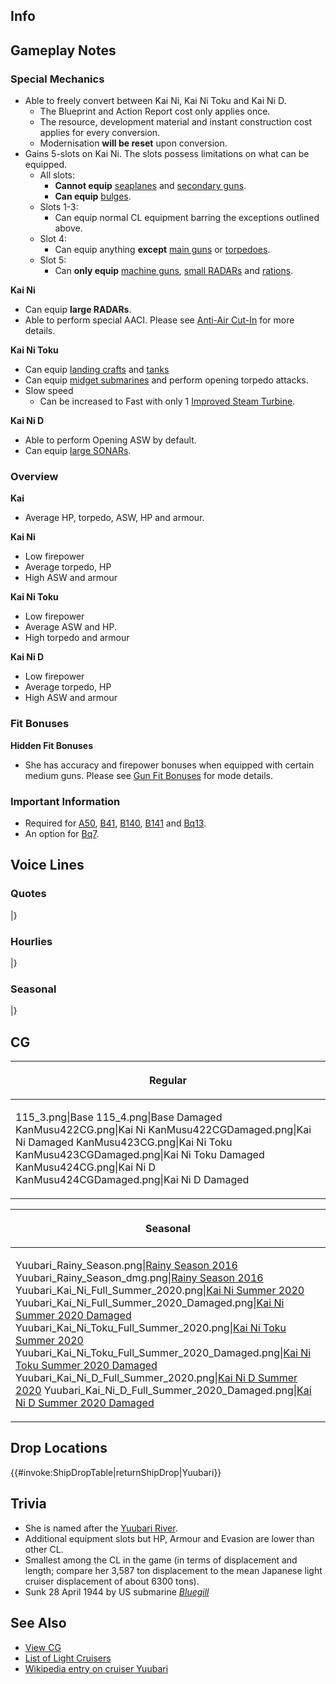 ==Info==
{{KanmusuInfo|ID=111}}
{{KanmusuInfo|ID=111a}}
{{KanmusuInfo|ID=422}}
{{KanmusuInfo|ID=423}}
{{KanmusuInfo|ID=424}}

==Gameplay Notes==
===Special Mechanics===
* Able to freely convert between Kai Ni, Kai Ni Toku and Kai Ni D.
** The Blueprint and Action Report cost only applies once.
** The resource, development material {{DM}} and instant construction {{IC}} cost applies for every conversion.
** Modernisation '''will be reset''' upon conversion.
* Gains 5-slots on Kai Ni. The slots possess limitations on what can be equipped.
** All slots:
*** '''Cannot equip''' [[:Category:Seaplanes|seaplanes]] and [[:Category:Secondary_Gun|secondary guns]].
*** '''Can equip''' [[:Category:Armor|bulges]].
** Slots 1-3:
*** Can equip normal CL equipment barring the exceptions outlined above.
** Slot 4:
*** Can equip anything '''except''' [[:Category:Medium_Main_Gun|main guns]] or [[:Category:Torpedoes|torpedoes]].
** Slot 5: 
*** Can '''only equip''' [[:Category:Anti-Air_Gun|machine guns]], [[:Category:RADAR|small RADARs]] and [[:Category:Ration|rations]].

'''Kai Ni'''
* Can equip '''large RADARs'''.
* Able to perform special AACI. Please see [[Anti-Air Cut-In]] for more details.

'''Kai Ni Toku'''
* Can equip [[:Category:Landing_Craft|landing crafts]] and [[:Category:Amphibious_Tank|tanks]]
* Can equip [[:Category:Midget_Submarine|midget submarines]] and perform opening torpedo attacks.
* Slow speed
** Can be increased to Fast with only 1 [[Improved Steam Turbine]].

'''Kai Ni D'''
* Able to perform Opening ASW by default.
* Can equip [[:Category:Large SONAR|large SONARs]].

===Overview===
'''Kai'''
* Average HP, torpedo, ASW, HP and armour.

'''Kai Ni'''
* Low firepower
* Average torpedo, HP
* High ASW and armour

'''Kai Ni Toku'''
* Low firepower
* Average ASW and HP.
* High torpedo and armour

'''Kai Ni D'''
* Low firepower
* Average torpedo, HP
* High ASW and armour

===Fit Bonuses===
{{:{{BASEPAGENAME}}/Equipment Bonuses}}
{{clear}}

'''Hidden Fit Bonuses'''
* She has accuracy and firepower bonuses when equipped with certain medium guns. Please see [[Gun Fit Bonuses]] for mode details.

===Important Information===
* Required for [[Quests#A50|A50]], [[Quests#B41|B41]], [[Quests#B140|B140]], [[Quests#B141|B141]] and [[Quests#Bq13|Bq13]].
* An option for [[Quests#Bq7|Bq7]].

==Voice Lines==
===Quotes===
{{ShipquoteHeader}}
{{ShipquoteKai
|scenario = Introduction
|origin = はーい！おまたせ。兵装実験軽巡、夕張、到着いたしました！
|translation = Hey! Thanks for waiting. The test-bed light cruiser, Yuubari, has arrived!
|audio = Yuubari-Introduction.ogg
}}
{{ShipquoteKai
|scenario = Introduction
|kai2= yes
|origin = は-ーい！提督、待ってました。軽巡夕張、今日も艦隊でスタンバってます。
|translation = Heeey! Thanks for waiting. Light Cruiser Yuubari, on standby today too!
|audio = Yuubari Kai Ni Introduction.mp3
}}
{{ShipquoteKai
|scenario = Introduction
|kai3= yes
|origin = はーい！提督、おまたせ。フル改装の軽巡、夕張、何でも言ってね！
|translation = Heeey! Admiral, thanks for waiting. The fully remodelled Yuubari is at your service!
|audio = Yuubari Kai Ni Toku Introduction.mp3
}}
{{ShipquoteKai
|scenario = Library
|origin = コンパクトボディに充実の重武装を施した実験艦的存在の軽巡、夕張です。
私の残したデータが、様々な重武装最新鋭艦開発の元になったんだから！
機関室に一発？何いってんの？ほんと…失礼しちゃうわ。
|translation = I'm an experimental light cruiser with a compact body that is armed to the teeth, Yuubari.<ref>She was commissioned as an experiment to pioneer new designs and technologies to cram the combat potential of the 5,000 ton light cruisers into half the displacement.</ref>
The data that I provided became the source of developments for many state of the art heavily armed ships.<ref>Referring to how her design influenced future heavy cruisers of the IJN.</ref>
An explosion in the engine room? What are you talking about? Really... How rude.<ref>She was hit in the engine room and sunk by the [https://en.wikipedia.org/wiki/USS_Bluegill_(SS-242) USS Bluegill].</ref>
|audio = Yuubari-Library.ogg
}}
{{ShipquoteKai
|scenario = Secretary 1
|origin = 提督！おはようございます！
|translation = Admiral! Good morning!
|audio = Yuubari-Secretary_2.ogg
}}
{{ShipquoteKai
|scenario = Secretary 2
|origin = 何でしょう？試し撃ち、ご所望ですか？
|translation = What is it? Do you want to do a test fire?
|audio = Yuubari-Secretary_1.ogg
}}
{{ShipquoteKai
|scenario = Secretary 2
|kai2=yes
|origin = ワンオフの魅力、十分感じてね。
|translation = Just take in all of my one-of-a-kind charm.
|audio = Yuubari Kai Ni Secretary 2.mp3
}}
{{ShipquoteKai
|scenario = Secretary 3
|origin = あぁ、提督もやっぱりそう思います？ここに兵装まだ載りそうよね…うん…
|translation = Ah, you think so too, Admiral? There's still enough space to fit weapons here huh... Yup...
|audio = Yuubari-Secretary_3.ogg
}}
{{ShipquoteKai
|scenario = Secretary Idle
|origin = 平賀さんの才能ってほんと素敵よね…って…あ、あれ？提督、居たの？
|translation = Hiraga-san's abilities are really fantastic huh... Ah... H-huh? You were there, Admiral?<ref>[https://en.wikipedia.org/wiki/Yuzuru_Hiraga Hiraga Yuzuru] was Japan's leading naval architect at the time and one of the minds behind Yuubari's design.</ref>
|audio = Yuubari-Idle.ogg
}}
{{ShipquoteKai
|scenario = Secretary Idle
|kai2= yes
|origin = 由～良、そろそろ観念しなさいよ。みんな待ってるんだから。えぇ？私？あぁー、そうね。
|translation = Yura, just deal with it. Everyone is waiting. Eh? Me? Aaah, right.
|audio = Yuubari Kai Ni Idle.mp3
}}
{{ShipquoteKai
|scenario = Secretary (Married)
|origin = 任せておいて。ねっ？提督。
|translation = Leave it to me. Right? Admiral.
|audio = Yuubari-Wedding_Line.ogg
}}
{{ShipquoteKai
|scenario = Wedding
|origin = 私、兵装フェチとかって思われてるかもだけど…少し、違うのよね。提督にとって、少しでも良いデータをたくさん残したいの…ほんとよ！ほんとなんだから…
|translation = I know everyone thinks that I have a weapon fetish but... That's not quite it you know. I wanted to do my part to provide you with lots of good data, Admiral... It's true! It's true you know...
|audio = Yuubari-Wedding.ogg
}}
{{ShipquoteKai
|scenario = Player's Score
|origin = 情報？提督、見せて見せて！
|translation = Intelligence? Show it to me, Admiral!
|audio = Yuubari-Looking_At_Scores.ogg
}}
{{ShipquoteKai
|scenario = Joining the Fleet
|origin = 出撃よ！ってやだ、私が一番遅いって…お、置いてかないでよぉ！
|translation = I'm sortieing! Oh no, I'm the slowest... D-don't leave me behind~!<ref>Although designed for 35kts, after she was launched she could only do slightly over 34kts due to design flaws. This made her slower than the other light cruisers and destroyers in the fleet.</ref>
|audio = Yuubari-Joining_A_Fleet.ogg
}}
{{ShipquoteKai
|scenario = Equipment 1
|origin = どんどん載せて。いい気持ち。
|translation = Keep piling them on. This feels great.
|audio = Yuubari-Equipment_1.ogg
}}
{{ShipquoteKai
|scenario = Equipment 1
|kai2=yes
|origin = 兵装はバランスも大事。でしょう？
|translation = The balance of equipment is important too. Don't you think so?
|audio = Yuubari Kai Ni Equipment 1.mp3
}}
{{ShipquoteKai
|scenario = Equipment 1
|kai4=yes
|origin = 潜水艦か？うん、対潜装備、大事かも。
|translation = Submarines? Yeah, ASW equipment will probably be important.
|audio = Yuubari Kai Ni D Equipment 1.mp3
}}
{{ShipquoteKai
|scenario = Equipment 2
|origin = この装備、早く試してみましょう！
|translation = I want to try this equipment out as soon as possible!
|audio = Yuubari-Equipment_2.ogg
}}
{{ShipquoteKai
|scenario = Equipment 2
|kai2=yes
|origin = 新装備は、私がきーっちりチェックするからね。えぇ？小さいのに積みすぎ？いいの、いいの。
|translation = I've checked all my new equipment properly. Eh? I'm overloaded? Nah, it's all good.
|audio = Yuubari Kai Ni Equipment 2.mp3
}}
{{ShipquoteKai
|scenario = Equipment 3
|origin = データもバッチリね！
|translation = The data is perfect!
|audio = Yuubari-Equipment_3.ogg
}}
{{ShipquoteKai
|scenario = Supply
|origin = よ～し！これで戦えちゃいます！
|translation = Alright~! I can fight with this!
|audio = Yuubari-Supply.ogg
}}
{{ShipquoteKai
|scenario = Supply
|kai2=yes
|origin = ふあぁ、天ぷらそばって美味しい。
|translation = Whew, tempura soba is delicious.
|audio = Yuubari Kai Ni Supply.mp3
}}
{{ShipquoteKai
|scenario = Docking (Minor Damage)
|origin = 結構兵装はデリケートなの。丁寧にね。
|translation = The equipment is pretty delicate so please be careful.
|audio = Yuubari-Docking_Minor.ogg
}}
{{ShipquoteKai
|scenario = Docking (Major Damage)
|origin = あぁ～もう～っ。ちょっと、長いお風呂にはいるね。
|translation = Aaaah jeeez~. I'll need to take a pretty long bath.
|audio = Yuubari-Docking_Major.ogg
}}
{{ShipquoteKai
|scenario = Construction
|origin = うん。新しい艦が就役できたみたい。
|translation = Yup. Looks like a new ship has been commissioned.
|audio = Yuubari-Construction.ogg
}}
{{ShipquoteKai
|scenario = Returning from Sortie
|origin = 作戦終了。艦隊が帰投しました。
|translation = Operation over. The fleet has returned to port.
|audio = Yuubari-Returning_From_Sortie.ogg
}}
{{ShipquoteKai
|scenario = Starting a Sortie
|origin = 軽巡夕張、出撃！ちょっ…まっ…ちょっ、ちょっと待って～！
|translation = Light cruiser Yuubari, sortieing! Wai... up... Wa-wait up!
|audio = Yuubari-Starting_A_Sortie.ogg
}}
{{ShipquoteKai
|scenario = Starting a Battle
|origin = さぁ！色々試してみても、いいかしら？
|translation = Now! Can I try out lots of things?
|audio = Yuubari-Battle_Start.ogg
}}
{{ShipquoteKai
|scenario = Attack
|origin = どう？この攻撃は！
|translation = How's that? That attack!
|audio = Yuubari-Attack.ogg
}}
{{ShipquoteKai
|scenario = Night Battle Attack
|origin = ふぅ、後で感想聞かせてね？
|translation = Whew, let me know what you think later, alright?
|audio = Yuubari-Night_Attack.ogg
}}
{{ShipquoteKai
|scenario = Night Battle Attack
|kai2=yes
|origin = 後で感想、たっぷり聞かせてね？
|translation = Let me know what you think later, alright?
|audio = Yuubari Kai Ni Night Attack.mp3
}}
{{ShipquoteKai
|scenario = Night Battle
|origin = 夜は…また別の顔なんだから！
|translation = I still... have another face to show at night!<ref>Meaning she acts differently at night.</ref>
|audio = Yuubari-Night_Battle.ogg
}}
{{ShipquoteKai
|scenario = MVP
|origin = 新鋭艦に使う兵装は、私がきっちりチェックするからね！えっ？足が遅いって…？しょ、しょうがないじゃない！装備が重いんだもん！
|translation = I have to properly check all the weapons being used by the new ships! Eh? I'm slow...? I-I can't help it! My equipments are heavy! 
|audio = Yuubari-MVP.ogg
}}
{{ShipquoteKai
|scenario = Minor Damage 1
|origin = きゃあ、やめてったら！
|translation = Kyah, stop that!
|audio = Yuubari-Minor_Damage_1.ogg
}}
{{ShipquoteKai
|scenario = Minor Damage 2
|origin = この装備、まだ試してないのに！
|translation = I haven't even tried that weapon yet!
|audio = Yuubari-Minor_Damage_2.ogg
}}
{{ShipquoteKai
|scenario = Major Damage
|origin = ～っ。やっぱ、ちょっといろいろ積みすぎたのかなぁ‥。
|translation = Tch. I guess I loaded up too much huh...
|audio = Yuubari-Major_Damage.ogg
}}
{{ShipquoteKai
|scenario = Sunk
|origin = いい、データ…とれたよね…五月雨ちゃんっ、もういいから…この結果だけでも、もっていって…ね…
|translation = I got some... nice data huh... Samidare-chan, it's fine now... Just take these results... alright...<ref>Samidare attempted to tow Yuubari after she was torpedoed but failed.</ref>
|audio = Yuubari-Sunk.ogg
}}
|} <references/>

{{clear}}

===Hourlies===
{{ShipquoteHeader | type = hourly}}
{{ShipquoteKai
|scenario = 00:00 
|origin = 深夜0時よ。あっ、録画確認しないと。
|translation = It's 12am. Ah, I need to check the recording.<ref>She's recording late night anime.</ref>
|audio = Yuubari-00.ogg
}}
{{ShipquoteKai
|scenario = 01:00 
|origin = 1時かぁ‥。っ！私、深夜アニメとか楽しみにしてませんから！
|translation = 1 o'clock huh... Ah! I'm not looking forward to late night anime at all!
|audio = Yuubari-01.ogg
}}
{{ShipquoteKai
|scenario = 02:00 
|origin = もう2時ね。提督、お休みください。
|translation = Already 2 o'clock huh. Please go rest, Admiral.
|audio = Yuubari-02.ogg
}}
{{ShipquoteKai
|scenario = 03:00 
|origin = 3時です。提督寝た？もう寝た？
|translation = It's 3 o'clock. Are you asleep, Admiral? Going to sleep?
|audio = Yuubari-03.ogg
}}
{{ShipquoteKai
|scenario = 04:00 
|origin = 4時･･。提督話しかけないで、私寝てるんですからぁ
|translation = 4 o'clock... Can you stop talking, Admiral. I want to sleep.
|audio = Yuubari-04.ogg
}}
{{ShipquoteKai
|scenario = 05:00 
|origin = 明るい‥。5時･･もう朝ですか‥
|translation = It's bright... 5 o'clock... Already morning huh...
|audio = Yuubari-05.ogg
}}
{{ShipquoteKai
|scenario = 06:00 
|origin = 6時です。提督シャキッとしてください。
|translation = It's 6 o'clock. Please look sharp, Admiral.
|audio = Yuubari-06.ogg
}}
{{ShipquoteKai
|scenario = 07:00 
|origin = 朝7時です。提督二度寝しちゃダーメェー！
|translation = It's 7am. Don't go back to sleep, Admiral!
|audio = Yuubari-07.ogg
}}
{{ShipquoteKai
|scenario = 08:00 
|origin = 8時です。さぁ朝のデータ録りますよ。
|translation = It's 8 o'clock. Now, let's go collect the morning's data.
|audio = Yuubari-08.ogg
}}
{{ShipquoteKai
|scenario = 09:00 
|origin = 9時になりました。良い一日にしましょうね。
|translation = It's now 9 o'clock. Let's have a good day.
|audio = Yuubari-09.ogg
}}
{{ShipquoteKai
|scenario = 10:00 
|origin = 10時です。どう？順調ですか？
|translation = It's 10 o'clock. Well? Is it going well?
|audio = Yuubari-10.ogg
}}
{{ShipquoteKai
|scenario = 11:00 
|origin = 11時です。今日のお昼はお蕎麦、とか？
|translation = It's 11 o'clock. How does soba for lunch sound?<ref>The Yuubari region is famous for curry soba.</ref>
|audio = Yuubari-11.ogg
}}
{{ShipquoteKai
|scenario = 12:00 
|origin = 12時になりました。今日はおいしいものを食べたいなぁ、天ぷら蕎麦とか！
|translation = It's now 12 o'clock. I want to eat delicious things today, like tempura soba! 
|audio = Yuubari-12.ogg
}}
{{ShipquoteKai
|scenario = 13:00 
|origin = 午後1時です。食べたら眠くなっちゃう、自然の摂理です。
|translation = It's 1pm. I get sleepy after eating, it's just my nature.
|audio = Yuubari-13.ogg
}}
{{ShipquoteKai
|scenario = 14:00 
|origin = 午後2時。午後も頑張りましょう。
|translation = 2pm. Let's do our best in the afternoon.
|audio = Yuubari-14.ogg
}}
{{ShipquoteKai
|scenario = 15:00 
|origin = 午後3時です。甘いものが欲しくなりました。
|translation = It's 3pm. I feel like eating sweets.
|audio = Yuubari-15.ogg
}}
{{ShipquoteKai
|scenario = 16:00 
|origin = 午後4時になりました。現在の提督の戦績が気になりますね。
|translation = It's now 4pm. I'm interested in your current military record, Admiral.<ref>Your current rank on the leadeboard in game.</ref>
|audio = Yuubari-16.ogg
}}
{{ShipquoteKai
|scenario = 17:00 
|origin = 暮れ泥んできましたね。午後5時です。
|translation = The night is closing in... It's 5pm.
|audio = Yuubari-17.ogg
}}
{{ShipquoteKai
|scenario = 18:00 
|origin = 午後6時です。ご飯の支度しないと、間宮とか近くにいないのかしらぁ‥。
|translation = It's 6pm. Dinner preparations haven't been done. I wonder if Mamiya's is nearby.
|audio = Yuubari-18.ogg
}}
{{ShipquoteKai
|scenario = 19:00 
|origin = 午後7時です、提督。さ、夜ご飯にしましょう、銀蝿とかしちゃだめですよ
|translation = It's 7pm, Admiral. Come on, let's have dinner. You're not allowed to steal food.<ref>'Ginpae' is a naval slang term for stealing food from the mess.</ref>
|audio = Yuubari-19.ogg
}}
{{ShipquoteKai
|scenario = 20:00 
|origin = 午後8時です。どう？美味しかった？
|translation = It's 8pm. Well? Was it delicious?
|audio = Yuubari-20.ogg
}}
{{ShipquoteKai
|scenario = 21:00 
|origin = 午後9時。提督の好きなメニューのデータはぜぇーんぶ揃ってます。
|translation = 9pm. I've put together all this data on your favourite foods, Admiral.
|audio = Yuubari-21.ogg
}}
{{ShipquoteKai
|scenario = 22:00 
|origin = 午後10時です。あぁ～もう～っ、5500トン級が一隻ホントうるさいですね。文句言ってきましょうか。
|translation = It's 10pm. Ah~ jeez~. That one 5,500 tonner is really noisy. I should go tell her off.
|audio = Yuubari-22.ogg
}}
{{ShipquoteKai
|scenario = 23:00 
|origin = 午後11時です。まだ頑張るんですね。じゃぁ、今晩もお付き合いします。
|translation = It's 11pm. You're still working hard I see. Well then, I'll stick it out with you tonight.
|audio = Yuubari-23.ogg
}}
|} <references/>

{{clear}}

===Seasonal===
{{SeasonalHeaderOld}}
{{SeasonalQuote
|scenario = [[Seasonal/White_Day_2015|White Day 2015]]
|origin = っえ、提督、これを私に？　ありがとう！　早速、開けて食べてしまってもいいかしら？
|translation =	Eh, is this for me, Admiral? Thank you! Can I open it and eat it now?
|audio = Yuubari_WhiteDay.ogg
|notes = 
}}
{{SeasonalQuote
|scenario = [[Seasonal/Second_Anniversary|2nd Anniversary]]
|origin =おめでとう！提督と私達！今日は特別な記念日ね。後で感想、たっぷり聞かせてね！
|translation =	Congratulations! To Admiral and us! Today is a special anniversary. Let me know what you think later!
|audio = 111_Yuubari_2ndAnniv.mp3
|notes = 
}}
{{SeasonalQuote
|scenario = [[Seasonal/Early_Summer_Season_Update|Early Summer 2015]]
|origin = ふあ～、少し暑くなってきたわねえ。今年も夏が来るのかぁ、はっやいな～
|translation =	Whoa, it’s gotten quite hot. Summer is here again, that was fast~
|audio = Yuubari_Early_Summer_HQ.ogg
|notes =
}}
{{SeasonalQuote
|scenario = [[Seasonal/Mid_Summer_Season_Update|Midsummer 2015]]
|origin = う～、夏は、暑いですね…。提督! 折角ですから、ここは夏っぽい兵装で行きたいかな?
|translation =	Urgh, summer is hot… Admiral! Since it’s summer, can I wear some equipment fit for summer?
|audio = Yuubari_Mid_Summer.ogg
|notes =
}}
{{SeasonalQuote
|scenario = [[Seasonal/Early_Autumn_2015_Seasonal_Update|Early Autumn 2015]]
|origin = 食欲の秋ですね、提督。いろいろ食べ物が美味しい季節ですよね～。目移りしちゃう。じゅる。
|translation =	Autumn is for eating right, Admiral? It’s a delicious season with so many things to eat. I can’t decide. *drool*
|audio = Yuubari_Early_Autumn2015.ogg
|notes =
}}
{{SeasonalQuote
|scenario = [[Seasonal/Christmas_2015|Christmas 2015]]
|origin = メリークリスマス、提督！提督、これ私からのプレゼント！えぇ？提督も？
|translation =	Merry Christmas, Admiral! Here’s a present from me, Admiral! Eh? This is for me?
|audio = Yuubari_Christmas_2015_sec1.ogg
|notes =
}}
{{SeasonalQuote
|scenario = [[Seasonal/New_Year_2016|New Year 2016]]
|origin = 提督、新年あけましておめでとう！今年も夕張と一緒にね？あぁ、おいでがないてね？
|translation =	Happy New Year, Admiral! You’ll be with me this year too right? Ah, you can’t leave me alright?
|audio = Yuubari_New_Years_Day_2016.ogg
|notes = 
}}
{{SeasonalQuote
|scenario = [[Seasonal/Setsubun_2016|Setsubun 2016]]
|origin = 節分かぁ…豆まきって、不思議な伝統よね。あぁ、私？私は好きよ、豆まき。ええいっ！
|translation =	It’s Setsubun… Throwing beans is such a strange tradition. Ah, me? I like throwing beans. Eeiii!
|audio = Yuubari_Setsubun_2016_Sec1.ogg
|notes = 
}}
{{SeasonalQuote
|scenario = [[Seasonal/Valentine%27s_Day_2016|Valentine’s Day 2016]]
|origin = はい、夕張からのチョコレート！ちゃぁんと果汁が入ってるんだから！本当よ！
|translation =	Here, some chocolates from me! I made sure to add fruit juice to it! Really!
|audio = Yuubari_Valentine_Sec1.ogg
|notes = 
}}
{{SeasonalQuote
|scenario = [[Seasonal/Rainy_Season_2016|Rainy Season 2016]]
|origin = うわぁ～、梅雨の季節って機械が錆びやすいから、少し嫌かも。でも、頑張ろっと！
|translation =	Whoa, I don’t really like how the rainy season makes it easier for my machinery to rust. But, I’ll work hard!
|audio = Yuubari_Rainy_Season_2016_Sec1.mp3
|notes = 
}}
{{SeasonalQuote
|scenario = [[Seasonal/Saury_2016|Saury Festival 2016]]
|origin = さぁ、来た！秋刀魚漁の季節！よーし、頑張ろう！明石、秋刀魚漁用のいい装備、がっつり持ってきて？よーし！
|translation =	It’s finally here! The saury fishing season! Alright, let’s work hard! Can you bring me some good saury fishing equipment, Akashi? Alright!
|audio = Yuubari_Sec1_Saury_2016.mp3
|notes = Secretary 1
}}
{{SeasonalQuote
|scenario = [[Seasonal/Saury_2016|Saury Festival 2016]]
|origin = 秋刀魚漁用装備…あれは…よし、これも…よし。よーし、満載！ここは私が頑張るところ。今年もやるわ！夕張、出撃します！
|translation =	The saury fishing equipment… This is… all good, that one is… all good. Alright, I’m all set! This is where I’ll work hard. Let’s go fishing again this year! Yuubari, sortieing!
|audio = Yuubari_Sec2_Saury_2016.mp3
|notes = Secretary 2
}}
{{SeasonalQuote
|scenario = [[Seasonal/Coming_of_Spring_2017|Spring 2017]]
|origin = はーい！三水戦集合ぉ。 桜の下でお花見しちゃおう！あぁ、川内さんもどぞどぞ。あぁ、由良！四水戦も一緒しない？
|translation =	Alriiiight! DesRon3 assemble. Let’s go cherry blossom viewing under the cherry blossoms! Ah, you’re welcome too, Sendai. Ah, Yura! Does DesRon4 want to come too?
|audio = Yuubari_Spring_2017_Sec1.mp3
|notes = 
}}
{{SeasonalQuote
|scenario = [[Seasonal/Fourth_Anniversary|4th Anniversary]]
|origin = 提督、提督！四周年ですって。本当、私達頑張りましたね。夕張も、嬉しいです！
|translation =	Admiral, Admiral! It’s the 4th Anniversary. We really worked hard. I’m having fun too!
|audio = Yuubari_4th_Anniversary_Sec1_2017.mp3
|notes = 
}}
{{SeasonalQuote
|scenario = [[Seasonal/Autumn_2017|Autumn 2017]]
|origin = じゃあ、一緒に秋祭り…行かない？提督と行きたいなって思ってて…だめかな？あぁ、ほんとう！？やった！
|translation =	So do you want… to go to the autumn festival together? I thought it would be nice to go with you, Admiral… Can’t I? Ah, really!? Hooray!
|audio = Yuubari_Autumn_2017_Sec1.mp3
|notes = 
}}
{{SeasonalQuote
|scenario = [[Seasonal/Setsubun_2018|Setsubun 2018]]
|origin = あぁ、明石、今年も鬼やってんの？じゃ、私も投げちゃってもいいかしら。えい！
|translation =	Ah, you’re the Oni again this year, Akashi? Then I wonder if it’s alright to throw beans at you. Take this!
|audio = Yuubari_Setsubun_2018_Sec3.mp3
|notes = Secretary 3
}}
{{SeasonalQuote
|scenario = [[Seasonal/Fifth_Anniversary|5th Anniversary]]
|origin = 提督、提督ぅ、五周年ですって。本当、おめでとう、そしてありがとう。夕張は、本当に嬉しいです。やった！
|translation =	Admiral, Admiiiiiral; it’s the 5th Anniversary. Congratulations and thank you very much. I’m really happy. Hooray!
|audio = Yuubari_5th_Anniversary_Sec1.mp3
|notes = 
}}
|}<references/>

{{clear}}

==CG==
{| class="mw-collapsible mw-collapsed wikitable" style="width: 100%;"
!Regular
|-
|<gallery>
115_3.png|Base
115_4.png|Base Damaged
KanMusu422CG.png|Kai Ni
KanMusu422CGDamaged.png|Kai Ni Damaged
KanMusu423CG.png|Kai Ni Toku
KanMusu423CGDamaged.png|Kai Ni Toku Damaged
KanMusu424CG.png|Kai Ni D
KanMusu424CGDamaged.png|Kai Ni D Damaged
</gallery>
|}

{| class="mw-collapsible mw-collapsed wikitable" style="width: 100%;"
!Seasonal
|-
|<gallery>
Yuubari_Rainy_Season.png|[[Seasonal/Rainy_Season_2016|Rainy Season 2016]]
Yuubari_Rainy_Season_dmg.png|[[Seasonal/Rainy_Season_2016|Rainy Season 2016]]
Yuubari_Kai_Ni_Full_Summer_2020.png|[[Seasonal/Summer_2020|Kai Ni Summer 2020]]
Yuubari_Kai_Ni_Full_Summer_2020_Damaged.png|[[Seasonal/Summer_2020|Kai Ni Summer 2020 Damaged]]
Yuubari_Kai_Ni_Toku_Full_Summer_2020.png|[[Seasonal/Summer_2020|Kai Ni Toku Summer 2020]]
Yuubari_Kai_Ni_Toku_Full_Summer_2020_Damaged.png|[[Seasonal/Summer_2020|Kai Ni Toku Summer 2020 Damaged]]
Yuubari_Kai_Ni_D_Full_Summer_2020.png|[[Seasonal/Summer_2020|Kai Ni D Summer 2020]]
Yuubari_Kai_Ni_D_Full_Summer_2020_Damaged.png|[[Seasonal/Summer_2020|Kai Ni D Summer 2020 Damaged]]
</gallery>
|}

==Drop Locations==
{{#invoke:ShipDropTable|returnShipDrop|Yuubari}}

==Trivia==
*She is named after the [[wikipedia:Yūbari River|Yuubari River]].
*Additional equipment slots but HP, Armour and Evasion are lower than other CL.
*Smallest among the CL in the game (in terms of displacement and length; compare her 3,587 ton displacement to the mean Japanese light cruiser displacement of about 6300 tons).
*Sunk 28 April 1944 by US submarine [[:wikipedia:USS_Bluegill_%28SS-242%29|''Bluegill'']]

==See Also==
*[[{{PAGENAME}}/Gallery|View {{PAGENAME}} CG]]
*[[EliteCL|List of Light Cruisers]]
*[[wikipedia:Japanese_cruiser_Yubari|Wikipedia entry on cruiser Yuubari]]
{{Shiplist}}